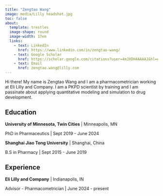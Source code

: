```yaml
---
title: "Zengtao Wang"
image: media/Lilly headshot.jpg
toc: false
about: 
  template: trestles
  image-shape: round
  image-width: 17em
  links:
    - text: LinkedIn
      href: https://www.linkedin.com/in/zengtao-wang/
    - text: Google Scholar
      href: https://scholar.google.com/citations?user=4mJXDH4AAAAJ&hl=en
    - text: Email
      href: zengtao.wang@lilly.com
---
```


:::{#hero-heading}

Hi there! My name is Zengtao Wang and I am a pharmacometrician working at Eli Lilly and Company. 
I am a PKPD scientist by training and I am passinate about applying quantitative modeling and simulation to drug development.

## Education

**University of Minnesota, Twin Cities** | Minneapolis, MN

PhD in Pharmaceutics | Sept 2019 - June 2024

**Shanghai Jiao Tong University** | Shanghai, China

B.S in Pharmacy | Sept 2015 - June 2019

## Experience

**Eli Lilly and Company** | Indianapolis, IN

Advisor - Pharmacometrician | June 2024 - present

:::
